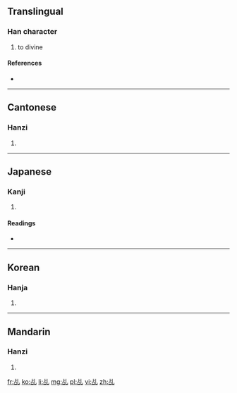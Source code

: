 {{also|稽}}<!-- may be replaced by zh-forms -->
==Translingual==

===Han character===
{{Han char|rn=5|rad=乙|as=05|sn=6|four=22610|canj=XYRU,YRU|ids=⿰占乚}}

# to divine

====References====
* {{Han ref|kx=0084.120|dkj=00182|dj=0171.110|hdz=10053.050|uh=4E69|ud=20073|bh=A5E4|bd=42468}}

----

==Cantonese==

===Hanzi===
{{yue-hanzi|jyut=gei1|y=gei1}}

# {{defn|lang=yue|sort=乙05}}

----

==Japanese==

===Kanji===
{{ja-kanji|grade=|rs=乙05}}

# {{defn|lang=ja|sort=乙05}}

====Readings====
* {{ja-readings|on=[[けい]] (kei)|kun=[[うらなう]] (uranau)}}

----

==Korean==

===Hanja===
{{ko-hanja|hangeul=계|rv=gye|mr=kye}}

# {{defn|lang=ko|sort=乙05}}

----

==Mandarin==

===Hanzi===
{{cmn-hanzi|pin=[[jī]] ([[ji1]])|wg=chi<sup>1</sup>}}

# {{defn|lang=cmn|sort=乙05}}

[[fr:乩]]
[[ko:乩]]
[[li:乩]]
[[mg:乩]]
[[pl:乩]]
[[vi:乩]]
[[zh:乩]]